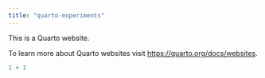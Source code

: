 ```yaml
---
title: "quarto-experiments"
---
```


This is a Quarto website.

To learn more about Quarto websites visit <https://quarto.org/docs/websites>.

```r
1 + 1
```
